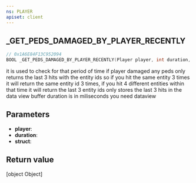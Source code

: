 ```yaml
---
ns: PLAYER
apiset: client
---
```

## _GET_PEDS_DAMAGED_BY_PLAYER_RECENTLY

```c
// 0x1A6E84F13C952094
BOOL _GET_PEDS_DAMAGED_BY_PLAYER_RECENTLY(Player player, int duration, Any* struct);
```

it is used to check for that period of time if player damaged any peds only returns the last 3 hits with the entity ids so if you hit the same entity 3 times it will return the same entity id 3 times, if you hit 4 different entities within that time it will return the last 3 entity ids
 only stores the last 3 hits in the data view buffer
duration is in miliseconds
you need dataview

## Parameters
* **player**:
* **duration**:
* **struct**:

## Return value

[object Object]
